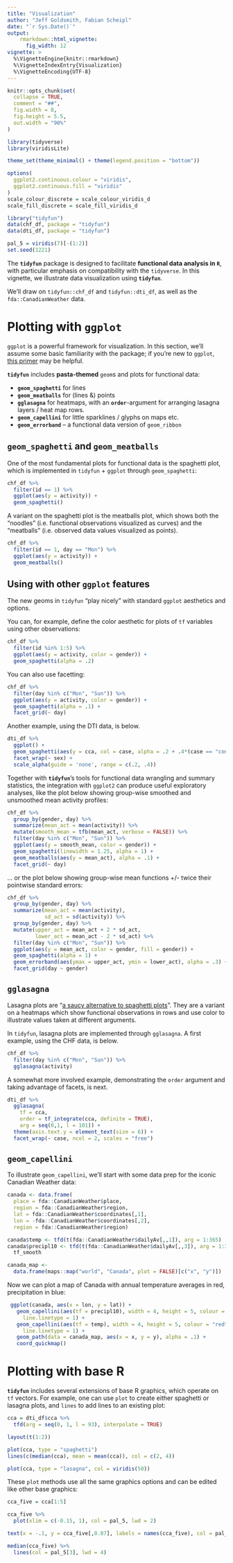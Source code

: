```yaml
---
title: "Visualization"
author: "Jeff Goldsmith, Fabian Scheipl"
date: "`r Sys.Date()`"
output: 
    rmarkdown::html_vignette:
      fig_width: 12
vignette: >
  %\VignetteEngine{knitr::rmarkdown}
  %\VignetteIndexEntry{Visualization}
  %\VignetteEncoding{UTF-8}
---
```


```r
knitr::opts_chunk$set(
  collapse = TRUE,
  comment = "##",
  fig.width = 8, 
  fig.height = 5.5,
  out.width = "90%"
)

library(tidyverse)
library(viridisLite)

theme_set(theme_minimal() + theme(legend.position = "bottom"))

options(
  ggplot2.continuous.colour = "viridis",
  ggplot2.continuous.fill = "viridis"
)
scale_colour_discrete = scale_colour_viridis_d
scale_fill_discrete = scale_fill_viridis_d

library("tidyfun")
data(chf_df, package = "tidyfun")
data(dti_df, package = "tidyfun")

pal_5 = viridis(7)[-(1:2)]
set.seed(1221)
```

The **`tidyfun`** package is designed to facilitate **functional data analysis in `R`**, with particular emphasis on compatibility with the `tidyverse`. In this vignette, we illustrate data visualization using **`tidyfun`**.

We'll draw on `tidyfun::chf_df` and `tidyfun::dti_df`, as well as the `fda::CanadianWeather` data. 

# Plotting with `ggplot`

`ggplot` is a powerful framework for visualization. In this section, we'll assume some basic familiarity with the package; if you're new to `ggplot`, [this primer](https://rpubs.com/hadley/ggplot-intro) may be helpful.

**`tidyfun`** includes **pasta-themed** `geom`s and plots for functional data:

- **`geom_spaghetti`** for lines
- **`geom_meatballs`**  for (lines &) points
- **`gglasagna`** for heatmaps, with an **`order`**-argument for arranging lasagna layers / heat map rows.
- **`geom_capellini`** for little sparklines / glyphs on maps etc.
- **`geom_errorband`** -- a functional data version of `geom_ribbon`

## `geom_spaghetti` and `geom_meatballs`

One of the most fundamental plots for functional data is the spaghetti plot, which is implemented in `tidyfun` + `ggplot` through `geom_spaghetti`:

```r
chf_df %>% 
  filter(id == 1) %>% 
  ggplot(aes(y = activity)) + 
  geom_spaghetti()
```

A variant on the spaghetti plot is the meatballs plot, which shows both the "noodles" (i.e. functional observations visualized as curves) and the "meatballs" (i.e. observed data values visualized as points). 

```r
chf_df %>%
  filter(id == 1, day == "Mon") %>%
  ggplot(aes(y = activity)) +
  geom_meatballs()
```

## Using with other `ggplot` features

The new geoms in `tidyfun` "play nicely" with standard `ggplot` aesthetics and options. 

You can, for example, define the color aesthetic for plots of `tf` variables using other observations:

```r
chf_df %>% 
  filter(id %in% 1:5) %>% 
  ggplot(aes(y = activity, color = gender)) + 
  geom_spaghetti(alpha = .2)
```

You can also use facetting:

```r
chf_df %>% 
  filter(day %in% c("Mon", "Sun")) %>% 
  ggplot(aes(y = activity, color = gender)) + 
  geom_spaghetti(alpha = .1) + 
  facet_grid(~ day)
```

Another example, using the DTI data, is below. 

```r
dti_df %>% 
  ggplot() + 
  geom_spaghetti(aes(y = cca, col = case, alpha = .2 + .4*(case == "control"))) +
  facet_wrap(~ sex) + 
  scale_alpha(guide = 'none', range = c(.2, .4))
```

Together with **`tidyfun`**'s tools for functional data wrangling and summary statistics, the integration with `ggplot2` can produce useful exploratory analyses, 
like the plot below showing group-wise smoothed and unsmoothed mean activity profiles:

```r
chf_df %>% 
  group_by(gender, day) %>% 
  summarize(mean_act = mean(activity)) %>% 
  mutate(smooth_mean = tfb(mean_act, verbose = FALSE)) %>% 
  filter(day %in% c("Mon", "Sun")) %>% 
  ggplot(aes(y = smooth_mean, color = gender)) + 
  geom_spaghetti(linewidth = 1.25, alpha = 1) + 
  geom_meatballs(aes(y = mean_act), alpha = .1) + 
  facet_grid(~ day)
```

... or the plot below showing group-wise mean functions +/- twice their pointwise standard errors:
```r
chf_df %>% 
  group_by(gender, day) %>% 
  summarize(mean_act = mean(activity),
            sd_act = sd(activity)) %>% 
  group_by(gender, day) %>% 
  mutate(upper_act = mean_act + 2 * sd_act,
         lower_act = mean_act - 2 * sd_act) %>% 
  filter(day %in% c("Mon", "Sun")) %>% 
  ggplot(aes(y = mean_act, color = gender, fill = gender)) + 
  geom_spaghetti(alpha = 1) + 
  geom_errorband(aes(ymax = upper_act, ymin = lower_act), alpha = .3) + 
  facet_grid(day ~ gender)
```

## `gglasagna`

Lasagna plots are "[a saucy alternative to spaghetti plots](https://www.ncbi.nlm.nih.gov/pmc/articles/PMC2937254/)". They are a variant on a heatmaps which show functional observations in rows and use color to illustrate values taken at different arguments. 

In `tidyfun`, lasagna plots are implemented through `gglasagna`. A first example, using the CHF data, is below. 

```r
chf_df %>% 
  filter(day %in% c("Mon", "Sun")) %>% 
  gglasagna(activity)
```

A somewhat more involved example, demonstrating the `order` argument and taking advantage of facets, is next. 

```r
dti_df %>% 
  gglasagna(
    tf = cca, 
    order = tf_integrate(cca, definite = TRUE), 
    arg = seq(0,1, l = 101)) + 
  theme(axis.text.y = element_text(size = 6)) + 
  facet_wrap(~ case, ncol = 2, scales = "free")
```

## `geom_capellini`

To illustrate `geom_capellini`, we'll start with some data prep for the iconic Canadian Weather data:

```r
canada <- data.frame(
  place = fda::CanadianWeather$place, 
  region = fda::CanadianWeather$region, 
  lat = fda::CanadianWeather$coordinates[,1], 
  lon = -fda::CanadianWeather$coordinates[,2], 
  region = fda::CanadianWeather$region)

canada$temp <- tfd(t(fda::CanadianWeather$dailyAv[,,1]), arg = 1:365)
canada$precipl10 <- tfd(t(fda::CanadianWeather$dailyAv[,,3]), arg = 1:365) %>%
  tf_smooth

canada_map <- 
  data.frame(maps::map("world", "Canada", plot = FALSE)[c("x", "y")]) 
```

Now we can plot a map of Canada with annual temperature averages in red, precipitation in blue: 

```r
 ggplot(canada, aes(x = lon, y = lat)) + 
   geom_capellini(aes(tf = precipl10), width = 4, height = 5, colour = "blue", 
     line.linetype = 1) +
   geom_capellini(aes(tf = temp), width = 4, height = 5, colour = "red",
     line.linetype = 1) +
   geom_path(data = canada_map, aes(x = x, y = y), alpha = .1) +
   coord_quickmap()
```


# Plotting with base R

**`tidyfun`** includes several extensions of base R graphics, which operate on `tf` vectors. For example, one can use `plot` to create either spaghetti or lasagna plots, and `lines` to add lines to an existing plot:

```r
cca = dti_df$cca %>% 
  tfd(arg = seq(0, 1, l = 93), interpolate = TRUE)

layout(t(1:2))

plot(cca, type = "spaghetti")
lines(c(median(cca), mean = mean(cca)), col = c(2, 4))

plot(cca, type = "lasagna", col = viridis(50))
```

These `plot` methods use all the same graphics options and can be edited like other base graphics:
```r
cca_five = cca[1:5]

cca_five %>% 
  plot(xlim = c(-0.15, 1), col = pal_5, lwd = 2)

text(x = -.1, y = cca_five[,0.07], labels = names(cca_five), col = pal_5, cex = 1.5)

median(cca_five) %>% 
  lines(col = pal_5[3], lwd = 4)
```


